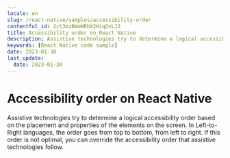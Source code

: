 ```yaml
---
locale: en
slug: /react-native/samples/accessibility-order
contentful_id: 2ct3mzBWoWRhX2HiqQvLJ3
title: Accessibility order on React Native
description: Assistive technologies try to determine a logical accessibility order based on the placement and properties of the elements on the screen.
keywords: [React Native code sample]
date: 2023-01-30
last_update:
  date: 2023-01-30
---
```


# Accessibility order on React Native

Assistive technologies try to determine a logical accessibility order based on the placement and properties of the elements on the screen. In Left-to-Right languages, the order goes from top to bottom, from left to right. If this order is not optimal, you can override the accessibility order that assistive technologies follow.

<CodeSample id="accessibility-order" locale="en" platform="react native"/>
